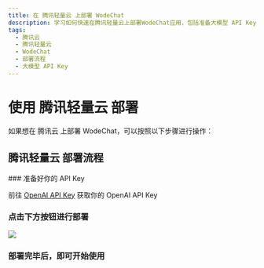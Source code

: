 ```yaml
---
title: 在 腾讯轻量云 上部署 WodeChat
description: 学习如何快速在腾讯轻量云上部署WodeChat应用，包括准备大模型 API Key、点击部署按钮等操作。
tags:
  - 腾讯云
  - 腾讯轻量云
  - WodeChat
  - 部署流程
  - 大模型 API Key
---
```


# 使用 腾讯轻量云 部署

如果想在 腾讯云 上部署 WodeChat，可以按照以下步骤进行操作：

## 腾讯轻量云 部署流程

<Steps>
  ### 准备好你的 API Key

  前往 [OpenAI API Key](https://platform.openai.com/account/api-keys) 获取你的 OpenAI API Key

  ### 点击下方按钮进行部署

  [![][deploy-button-image]][deploy-link]

  ### 部署完毕后，即可开始使用
</Steps>

[deploy-button-image]: https://cloudcache.tencent-cloud.com/qcloud/ui/static/static_source_business/d65fb782-4fb0-4348-ad85-f2943d6bee8f.svg
[deploy-link]: https://buy.cloud.tencent.com/lighthouse?blueprintType=APP_OS&blueprintOfficialId=lhbp-6u0ti132&regionId=8&zone=ap-beijing-3&bundleId=bundle_starter_mc_med2_01&loginSet=AUTO&rule=true&from=wodechat

